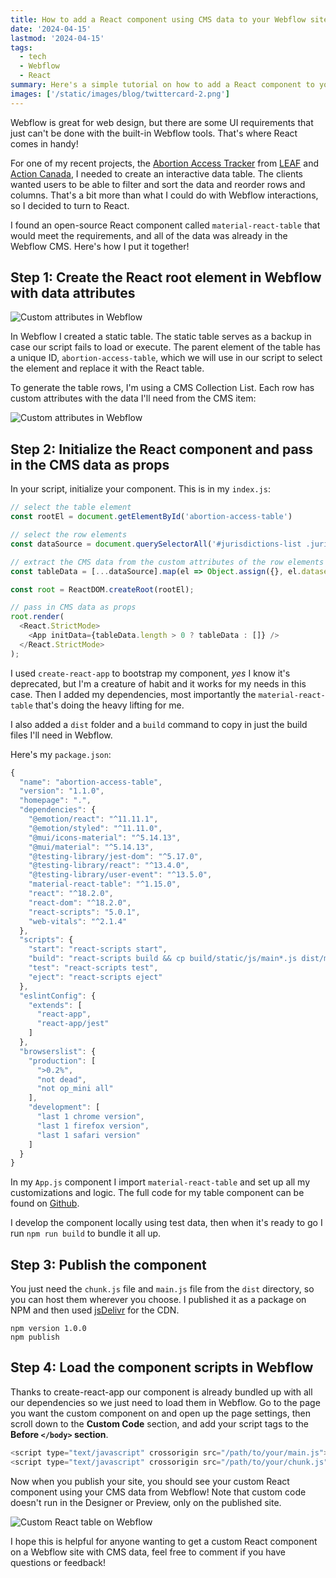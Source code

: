 ```yaml
---
title: How to add a React component using CMS data to your Webflow site
date: '2024-04-15'
lastmod: '2024-04-15'
tags:
  - tech
  - Webflow
  - React
summary: Here's a simple tutorial on how to add a React component to your Webflow site and pass in CMS data as props. 
images: ['/static/images/blog/twittercard-2.png']
---
```


Webflow is great for web design, but there are some UI requirements that just can't be done with the built-in Webflow tools. That's where React comes in handy! 

For one of my recent projects, the [Abortion Access Tracker](https://www.abortionaccesstracker.ca/) from [LEAF](https://www.leaf.ca/) and [Action Canada](https://www.actioncanadashr.org/), I needed to create an interactive data table. The clients wanted users to be able to filter and sort the data and reorder rows and columns. That's a bit more than what I could do with Webflow interactions, so I decided to turn to React.

I found an open-source React component called `material-react-table` that would meet the requirements, and all of the data was already in the Webflow CMS. Here's how I put it together!

## Step 1: Create the React root element in Webflow with data attributes

![Custom attributes in Webflow](/images/blog/webflow-react-1.png)

In Webflow I created a static table. The static table serves as a backup in case our script fails to load or execute. The parent element of the table has a unique ID, `abortion-access-table`, which we will use in our script to select the element and replace it with the React table. 

To generate the table rows, I'm using a CMS Collection List. Each row has custom attributes with the data I'll need from the CMS item:

![Custom attributes in Webflow](/images/blog/webflow-react-2.png)

## Step 2: Initialize the React component and pass in the CMS data as props

In your script, initialize your component. This is in my `index.js`:

```js
// select the table element
const rootEl = document.getElementById('abortion-access-table')

// select the row elements
const dataSource = document.querySelectorAll('#jurisdictions-list .jurisdiction-item') 

// extract the CMS data from the custom attributes of the row elements
const tableData = [...dataSource].map(el => Object.assign({}, el.dataset))

const root = ReactDOM.createRoot(rootEl);

// pass in CMS data as props
root.render(
  <React.StrictMode>
    <App initData={tableData.length > 0 ? tableData : []} />
  </React.StrictMode>
);
```

I used `create-react-app` to bootstrap my component, _yes_ I know it's deprecated, but I'm a creature of habit and it works for my needs in this case. Then I added my dependencies, most importantly the `material-react-table` that's doing the heavy lifting for me. 

I also added a `dist` folder and a `build` command to copy in just the build files I'll need in Webflow.

Here's my `package.json`:

```js
{
  "name": "abortion-access-table",
  "version": "1.1.0",
  "homepage": ".",
  "dependencies": {
    "@emotion/react": "^11.11.1",
    "@emotion/styled": "^11.11.0",
    "@mui/icons-material": "^5.14.13",
    "@mui/material": "^5.14.13",
    "@testing-library/jest-dom": "^5.17.0",
    "@testing-library/react": "^13.4.0",
    "@testing-library/user-event": "^13.5.0",
    "material-react-table": "^1.15.0",
    "react": "^18.2.0",
    "react-dom": "^18.2.0",
    "react-scripts": "5.0.1",
    "web-vitals": "^2.1.4"
  },
  "scripts": {
    "start": "react-scripts start",
    "build": "react-scripts build && cp build/static/js/main*.js dist/main.js && cp build/static/js/*chunk.js dist/chunk.js",
    "test": "react-scripts test",
    "eject": "react-scripts eject"
  },
  "eslintConfig": {
    "extends": [
      "react-app",
      "react-app/jest"
    ]
  },
  "browserslist": {
    "production": [
      ">0.2%",
      "not dead",
      "not op_mini all"
    ],
    "development": [
      "last 1 chrome version",
      "last 1 firefox version",
      "last 1 safari version"
    ]
  }
}

```

In my `App.js` component I import `material-react-table` and set up all my customizations and logic. The full code for my table component can be found on [Github](https://github.com/dreamside-digital/abortion-access-table). 

I develop the component locally using test data, then when it's ready to go I run `npm run build` to bundle it all up.   

## Step 3: Publish the component

You just need the `chunk.js` file and `main.js` file from the `dist` directory, so you can host them wherever you choose. I published it as a package on NPM and then used [jsDelivr](https://www.jsdelivr.com/) for the CDN.

```
npm version 1.0.0
npm publish
```

## Step 4: Load the component scripts in Webflow

Thanks to create-react-app our component is already bundled up with all our dependencies so we just need to load them in Webflow. Go to the page you want the custom component on and open up the page settings, then scroll down to the **Custom Code** section, and add your script tags to the **Before `</body>` section**. 

```js
<script type="text/javascript" crossorigin src="/path/to/your/main.js"></script>
<script type="text/javascript" crossorigin src="/path/to/your/chunk.js"></script>
```

Now when you publish your site, you should see your custom React component using your CMS data from Webflow! Note that custom code doesn't run in the Designer or Preview, only on the published site.

![Custom React table on Webflow](/images/blog/webflow-react-3.png)

I hope this is helpful for anyone wanting to get a custom React component on a Webflow site with CMS data, feel free to comment if you have questions or feedback! 

